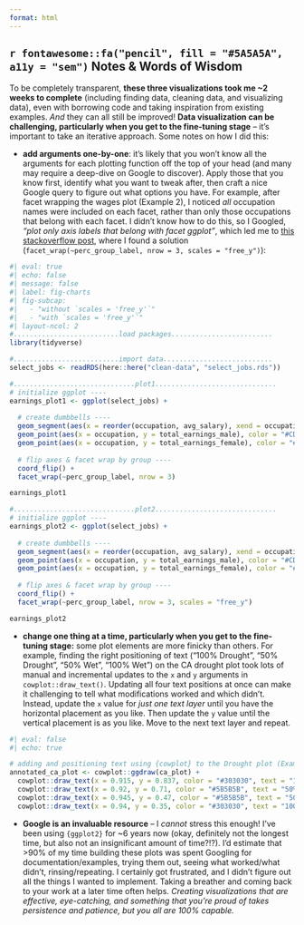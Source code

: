 ```yaml
---
format: html
---
```


## `r fontawesome::fa("pencil", fill = "#5A5A5A", a11y = "sem")` Notes & Words of Wisdom

To be completely transparent, **these three visualizations took me ~2 weeks to complete** (including finding data, cleaning data, and visualizing data), even with borrowing code and taking inspiration from existing examples. *And* they can all still be improved! **Data visualization can be challenging, particularly when you get to the fine-tuning stage** -- it's important to take an iterative approach. Some notes on how I did this:

- **add arguments one-by-one**: it's likely that you won't know all the arguments for each plotting function off the top of your head (and many may require a deep-dive on Google to discover). Apply those that you know first, identify what you want to tweak after, then craft a nice Google query to figure out what options you have. For example, after facet wrapping the wages plot (Example 2), I noticed *all* occupation names were included on each facet, rather than only those occupations that belong with each facet. I didn't know how to do this, so I Googled, *"plot only axis labels that belong with facet ggplot"*, which led me to [this stackoverflow post](https://stackoverflow.com/questions/31227658/ggplot2-facet-wrap-only-use-x-axis-labels-existing-in-each-group), where I found a solution (`facet_wrap(~perc_group_label, nrow = 3, scales = "free_y")`):

```r
#| eval: true
#| echo: false
#| message: false
#| label: fig-charts
#| fig-subcap: 
#|   - "without `scales = 'free_y'`"
#|   - "with `scales = 'free_y'`"
#| layout-ncol: 2
#..........................load packages.........................
library(tidyverse)

#..........................import data...........................
select_jobs <- readRDS(here::here("clean-data", "select_jobs.rds")) 

#..............................plot1..............................
# initialize ggplot ----
earnings_plot1 <- ggplot(select_jobs) +
  
  # create dumbbells ----
  geom_segment(aes(x = reorder(occupation, avg_salary), xend = occupation, y = total_earnings_female, yend = total_earnings_male)) + # reorder occupation by avg_salary here
  geom_point(aes(x = occupation, y = total_earnings_male), color = "#CD93D8", size = 2.5) +
  geom_point(aes(x = occupation, y = total_earnings_female), color = "#6A1E99", size = 2.5) +
  
  # flip axes & facet wrap by group ----
  coord_flip() +
  facet_wrap(~perc_group_label, nrow = 3)

earnings_plot1

#..............................plot2..............................
# initialize ggplot ----
earnings_plot2 <- ggplot(select_jobs) +
  
  # create dumbbells ----
  geom_segment(aes(x = reorder(occupation, avg_salary), xend = occupation, y = total_earnings_female, yend = total_earnings_male)) + # reorder occupation by avg_salary here
  geom_point(aes(x = occupation, y = total_earnings_male), color = "#CD93D8", size = 2.5) +
  geom_point(aes(x = occupation, y = total_earnings_female), color = "#6A1E99", size = 2.5) +
  
  # flip axes & facet wrap by group ----
  coord_flip() +
  facet_wrap(~perc_group_label, nrow = 3, scales = "free_y")

earnings_plot2
```

- **change one thing at a time, particularly when you get to the fine-tuning stage:** some plot elements are more finicky than others. For example, finding the right positioning of text ("100% Drought", "50% Drought", "50% Wet", "100% Wet") on the CA drought plot took lots of manual and incremental updates to the `x` and `y` arguments in `cowplot::draw_text()`. Updating all four text positions at once can make it challenging to tell what modifications worked and which didn't. Instead, update the `x` value for *just one text layer* until you have the horizontal placement as you like. Then update the `y` value until the vertical placement is as you like. Move to the next text layer and repeat.

```r
#| eval: false
#| echo: true

# adding and positioning text using {cowplot} to the Drought plot (Example 3)
annotated_ca_plot <- cowplot::ggdraw(ca_plot) +
  cowplot::draw_text(x = 0.915, y = 0.837, color = "#303030", text = "100% Drought", family = "sen", size = 11, fontface = "bold") + 
  cowplot::draw_text(x = 0.92, y = 0.71, color = "#5B5B5B", text = "50% Drought", family = "sen", size = 11, fontface = "bold") + 
  cowplot::draw_text(x = 0.945, y = 0.47, color = "#5B5B5B", text = "50% Wet", family = "sen", size = 11, fontface = "bold") + 
  cowplot::draw_text(x = 0.94, y = 0.35, color = "#303030", text = "100% Wet", family = "sen", size = 11, fontface = "bold") 

```

- **Google is an invaluable resource** -- I *cannot* stress this enough! I've been using `{ggplot2}` for ~6 years now (okay, definitely not the longest time, but also not an insignificant amount of time?!?). I'd estimate that >90% of my time building these plots was spent Googling for documentation/examples, trying them out, seeing what worked/what didn't, rinsing/repeating. I certainly got frustrated, and I didn't figure out all the things I wanted to implement. Taking a breather and coming back to your work at a later time often helps. *Creating visualizations that are effective, eye-catching, and something that you're proud of takes persistence and patience, but you all are 100% capable.*
